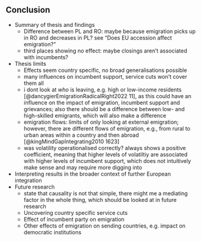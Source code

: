 ## Conclusion
- Summary of thesis and findings
  - Difference between PL and RO: maybe because emigration picks up in RO and decreases in PL? see "Does EU accession affect emigration?" 
  - third places showing no effect: maybe closings aren’t associated with incumbents?
- Thesis limits
	- Effects seem country specific, no broad generalisations possible
	- many influences on incumbent support, service cuts won’t cover them all
	- i dont look at *who* is leaving, e.g. high or low-income residents [@dancygierEmigrationRadicalRight2022 11], as this could have an influence on the impact of emigration, incumbent support and grievances; also there should be a difference between low- and high-skilled emigrants, which will also make a difference
	- emigration flows: limits of only looking at external emigration; however, there are different flows of emigration, e.g., from rural to urban areas within a country and then abroad [@kingMindGapIntegrating2010 1623]
	- was volatility operationalised correctly? always shows a positive coefficient, meaning that higher levels of volatiltiy are associated with higher levels of incumbent support, which does not intuitively make sense and may require more digging into
- Interpreting results in the broader context of further European integration
- Future research
	- state that causality is not that simple, there might me a mediating factor in the whole thing, which should be looked at in future research
	- Uncovering country specific service cuts
	- Effect of incumbent party on emigration
	- Other effects of emigration on sending countries, e.g. impact on democratic institutions
